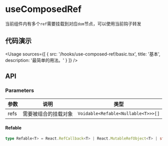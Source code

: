 
# useComposedRef

当前组件内有多个`ref`需要挂载到对应`dom`节点，可以使用当前钩子转发

## 代码演示

<Usage
  sources={[
    {
      src: '/hooks/use-composed-ref/basic.tsx',
      title: '基本',
      description: '最简单的用法。'
    }
  ]}
/>

## API

### Parameters

| 参数 | 说明                 | 类型                               |
| ---- | -------------------- | ---------------------------------- |
| refs | 需要被组合的挂载对象 | `Voidable<Refable<Nullable<T>>>[]` |

#### Refable

```ts
type Refable<T> = React.RefCallback<T> | React.MutableRefObject<T> | string
```
